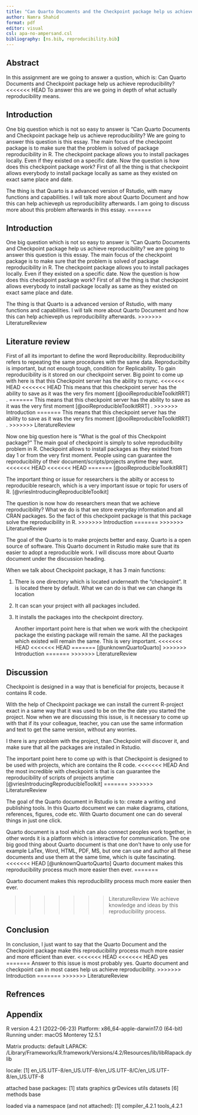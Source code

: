 ```yaml
---
title: "Can Quarto Documents and the Checkpoint package help us achieve reproducibility?"
author: Namra Shahid
format: pdf
editor: visual
csl: apa-no-ampersand.csl
bibliography: [ns.bib, reproducibility.bib]
---
```


## Abstract

In this assignment are we going to answer a qustion, which is: Can Quarto Documents and Checkpoint package help us achieve reproducibility?
<<<<<<< HEAD
To answer this are we going in depth of what actually reproducibility means.

## Introduction

One big question which is not so easy to answer is "Can Quarto Documents and Checkpoint package help us achieve reproducibility? We are going to answer this question is this essay. The main focus of the checkpoint package is to make sure that the problem is solved of package reproducibility in R. The checkpoint package allows you to install packages locally. Even if they existed on a specific date. Now the question is how does this checkpoint package work? First of all the thing is that checkpoint allows everybody to install package locally as same as they existed on exact same place and date.

The thing is that Quarto is a advanced version of Rstudio, with many functions and capabilities.
I will talk more about Quarto Document and how this can help achieveph us reproducibility afterwards.
I am going to discuss more about this problem afterwards in this essay.
=======

## Introduction

One big question which is not so easy to answer is "Can Quarto Documents and Checkpoint package help us achieve reproducibility? we are going to answer this question is this essay. The main focus of the checkpoint package is to make sure that the problem is solved of package reproducibility in R. The checkpoint package allows you to install packages locally. Even if they existed on a specific date. Now the question is how does this checkpoint package work? First of all the thing is that checkpoint allows everybody to install package locally as same as they existed on exact same place and date.

The thing is that Quarto is a advanced version of Rstudio, with many functions and capabilities.
I will talk more about Quarto Document and how this can help achieveph us reproducibility afterwards.
>>>>>>> LiteratureReview

## Literature review

First of all its important to define the word Reproducibility.
Reproducibility refers to repeating the same procedures with the same data.
Reproducibilty is important, but not enough tough, condition for Replicability.
To gain reproducibility is it stored on our checkpoint server.
Big point to come up with here is that this Checkpoint server has the ability to rsync.
<<<<<<< HEAD
<<<<<<< HEAD
This means that this checkpoint server has the ability to save as it was the very firs moment [@ooiReproducibleToolkitRRT] .
=======
This means that this checkpoint server has the ability to save as it was the very first moment [@ooiReproducibleToolkitRRT] .
>>>>>>> Introduction
=======
This means that this checkpoint server has the ability to save as it was the very firs moment [@ooiReproducibleToolkitRRT] .
>>>>>>> LiteratureReview

Now one big question here is "What is the goal of this Checkpoint package?" The main goal of checkpoint is simply to solve reproducibility problem in R.
Checkpoint allows to install packages as they existed from day 1 or from the very first moment.
People using can guarantee the reproducibility of their document/scripts/projects anytime they want.
<<<<<<< HEAD
<<<<<<< HEAD
=======
[@ooiReproducibleToolkitRRT]

The important thing or issue for researchers is the abilty or access to reproducible research, which is a very important issue or topic for users of R.
[@vriesIntroducingReproducibleToolkit]

The question is now how do researchers mean that we achieve reproducibility?
What we do is that we store everyday information and all CRAN packages.
So the fact of this checkpoint package is that this package solve the reproducibility in R.
>>>>>>> Introduction
=======
>>>>>>> LiteratureReview

The goal of the Quarto is to make projects better and easy.
Quarto is a open source of software.
This Quarto document in Rstudio make sure that its easier to adopt a reproducible work.
I will discuss more about Quarto document under the discussion heading.

When we talk about Checkpoint package, it has 3 main functions:

1.  There is one directory which is located underneath the "checkpoint".
    It is located there by default.
    What we can do is that we can change its location

2.  It can scan your project with all packages included.

3.  It installs the packages into the checkpoint directory.

    Another important point here is that when we work with the checkpoint package the existing package will remain the same.
    All the packages which existed will remain the same.
    This is very important.
<<<<<<< HEAD
<<<<<<< HEAD
=======
    [@unknownQuartoQuarto]
>>>>>>> Introduction
=======
>>>>>>> LiteratureReview

## Discussion

Checkpoint is designed in a way that is beneficial for projects, because it contains R code.

With the help of Checkpoint package we can install the current R-project exact in a same way that it was used to be on the the date you started the project.
Now when we are discussing this issue, is it necessary to come up with that if its your colleague, teacher, you can use the same information and text to get the same version, without any worries.

I there is any problem with the project, than Checkpoint will discover it, and make sure that all the packages are installed in Rstudio.

The important point here to come up with is that Checkpoint is designed to be used with projects, which are contains the R code.
<<<<<<< HEAD
And the most incredible with checkpoint is that is can guarantee the reproducibility of scripts of projects anytime [@vriesIntroducingReproducibleToolkit]
=======
>>>>>>> LiteratureReview

The goal of the Quarto document in Rstudio is to: create a writing and publishing tools.
In this Quarto document we can make diagrams, citations, references, figures, code etc.
With Quarto document one can do several things in just one click.

Quarto document is a tool which can also connect peoples work together, in other words it is a platform which is interactive for communication.
The one big good thing about Quarto document is that one don't have to only use for example LaTex, Word, HTML, PDF, MS, but one can use and author all these documents and use them at the same time, which is quite fascinating.
<<<<<<< HEAD
[@unknownQuartoQuarto] Quarto document makes this reproducibility process much more easier then ever.
=======

Quarto document makes this reproducibility process much more easier then ever.

>>>>>>> LiteratureReview
We achieve knowledge and ideas by this reproducibility process.

## Conclusion

In conclusion, I just want to say that the Quarto Document and the Checkpoint package make this reproducibility process much more easier and more efficient than ever.
<<<<<<< HEAD
<<<<<<< HEAD
yes
=======
Answer to this issue is most probably yes.
Quarto document and checkpoint can in most cases help us achieve reproducibility.
>>>>>>> Introduction
=======
>>>>>>> LiteratureReview

## Refrences

::: {#refs}
## 
:::

## Appendix

R version 4.2.1 (2022-06-23) Platform: x86_64-apple-darwin17.0 (64-bit) Running under: macOS Monterey 12.5.1

Matrix products: default LAPACK: /Library/Frameworks/R.framework/Versions/4.2/Resources/lib/libRlapack.dylib

locale: \[1\] en_US.UTF-8/en_US.UTF-8/en_US.UTF-8/C/en_US.UTF-8/en_US.UTF-8

attached base packages: \[1\] stats graphics grDevices utils datasets \[6\] methods base

loaded via a namespace (and not attached): \[1\] compiler_4.2.1 tools_4.2.1
